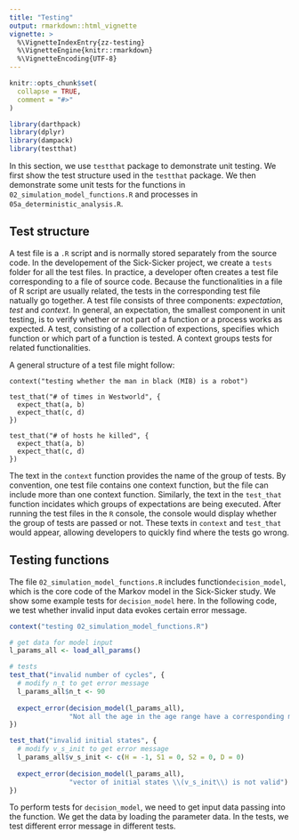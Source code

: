 ```yaml
---
title: "Testing"
output: rmarkdown::html_vignette
vignette: >
  %\VignetteIndexEntry{zz-testing}
  %\VignetteEngine{knitr::rmarkdown}
  %\VignetteEncoding{UTF-8}
---
```


```r
knitr::opts_chunk$set(
  collapse = TRUE,
  comment = "#>"
)
```

```r
library(darthpack)
library(dplyr)
library(dampack)
library(testthat)
```

In this section, we use `testthat` package to demonstrate unit testing. We first show the test structure used in the `testthat` package. We then demonstrate some unit tests for the functions in `02_simulation_model_functions.R` and processes in `05a_deterministic_analysis.R`. 

## Test structure

A test file is a `.R` script and is normally stored separately from the source code. In the developement of the Sick-Sicker project, we create a `tests` folder for all the test files. In practice, a developer often creates a test file corresponding to a file of source code. Because the functionalities in a file of R script are usually related, the tests in the corresponding test file natually go together. A test file consists of three components: *expectation*, *test* and *context*. In general, an expectation, the smallest component in unit testing, is to verify whether or not part of a function or a process works as expected. A test, consisting of a collection of expections, specifies which function or which part of a function is tested. A context groups tests for related functionalities. 

A general structure of a test file might follow: 

```
context("testing whether the man in black (MIB) is a robot")

test_that("# of times in Westworld", {
  expect_that(a, b)
  expect_that(c, d)
})

test_that("# of hosts he killed", {
  expect_that(a, b)
  expect_that(c, d)
})
```

The text in the `context` function provides the name of the group of tests. By convention, one test file contains one context function, but the file can include more than one context function. Similarly, the text in the `test_that` function incidates which groups of expectations are being executed. After running the test files in the `R` console, the console would display whether the group of tests are passed or not. These texts in `context` and `test_that` would appear, allowing developers to quickly find where the tests go wrong. 

## Testing functions

The file `02_simulation_model_functions.R` includes function`decision_model`, which is the core code of the Markov model in the Sick-Sicker study. We show some example tests for `decision_model` here. In the following code, we test whether invalid input data evokes certain error message. 

```r
context("testing 02_simulation_model_functions.R")

# get data for model input
l_params_all <- load_all_params()

# tests
test_that("invalid number of cycles", {
  # modify n_t to get error message
  l_params_all$n_t <- 90
  
  expect_error(decision_model(l_params_all), 
               "Not all the age in the age range have a corresponding mortality rate")
})

test_that("invalid initial states", {
  # modify v_s_init to get error message
  l_params_all$v_s_init <- c(H = -1, S1 = 0, S2 = 0, D = 0)
  
  expect_error(decision_model(l_params_all), 
               "vector of initial states \\(v_s_init\\) is not valid")
})
```

To perform tests for `decision_model`, we need to get input data passing into the function. We get the data by loading the parameter data. In the tests, we test different error message in different tests. 








